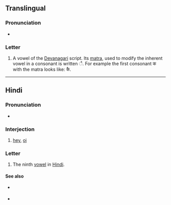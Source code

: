 {{character info/new}}
==Translingual==

===Pronunciation===
* {{IPA|/əj/|/aj/|/ɛ/|/æ/|lang=mul}} {{qualifier|varies by language, context, etc.}}

===Letter===
{{mul-Deva|ai}}

# A vowel of the [[Devanagari]] script. Its [[matra]], used to modify the inherent vowel in a consonant is written &#x0948;. For example the first consonant क with the matra looks like: कै.

----

==Hindi==

===Pronunciation===
* {{hi-IPA}}

===Interjection===
{{hi-interj|head=ऐ!}}

# [[hey]], [[oi]]
#: {{hi-x|'''ऐ''', कहाँ जा रहा है बे?|'''Hey''', where do you think you're going, punk?|lit='''Hey''', where are [you] going hey?}}
#: {{syn|hi|हे}} {{q|less demeaning}}

===Letter===
{{head|hi|letter}}

# The ninth [[vowel]] in [[Hindi]].

====See also====
* {{sense|matra}} {{l|hi|ै|tr=ai}}
* {{list:Devanagari script letters/hi}}